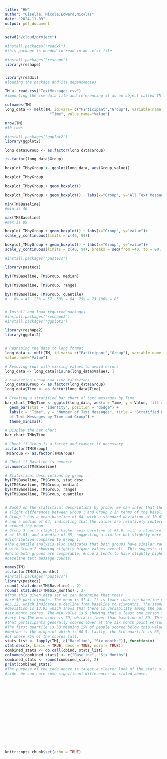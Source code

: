 ```yaml
---
title: "HW"
author: "Giselle, Nicole,Edward,Nicolas"
date: "2024-11-09"
output: pdf_document
---
```


```r

setwd("/cloud/project")

#install.packages("readxl")
#this package is needed to read in an .xlsx file

#install.packages("reshape")
library(reshape)


library(readxl)
#loading the package and its dependencies

TM <- read.csv("TextMessages.csv")
#importing the csv data file and referencing it as an object called TM

colnames(TM)
long_data <- melt(TM, id.vars= c("Participant","Group"), variable.name = 
                    "Time", value.name="Value")

nrow(TM)
#50 rows

#install.packages("ggplot2")
library(ggplot2)

long_data$Group <- as.factor(long_data$Group)

is.factor(long_data$Group)

boxplot_TMbyGroup <- ggplot(long_data, aes(Group,value))

boxplot_TMbyGroup

boxplot_TMbyGroup + geom_boxplot()

boxplot_TMbyGroup + geom_boxplot() + labs(x="Group", y="All Text Messages")

min(TM$Baseline)
#min is 46

max(TM$Baseline)
#max is 89

boxplot_TMbyGroup + geom_boxplot() + labs(x="Group", y="value")+ 
scale_y_continuous(limits = c(40, 90))

boxplot_TMbyGroup + geom_boxplot() + labs(x="Group", y="value")+ 
scale_y_continuous(limits = c(40, 90), breaks = seq(from =40, to = 90, by = 5))

#install.packages("pastecs")

library(pastecs)

by(TM$Baseline, TM$Group, median)

by(TM$Baseline, TM$Group, range)

by(TM$Baseline, TM$Group, quantile)
#   0% = 47  25% = 57  50% = 64  75% = 73 100% = 85


# Install and load required packages
#install.packages("reshape2")
#install.packages("ggplot2")

library(reshape2)
library(ggplot2)


# Reshaping the data to long format
long_data <- melt(TM, id.vars= c("Participant","Group"), variable.name = "Time",
value.name="Value")

# Removing rows with missing values to avoid errors
long_data <- long_data[!is.na(long_data$Value), ]

# Converting Group and Time to factors
long_data$Group <- as.factor(long_data$Group)
long_data$Time <- as.factor(long_data$Time)

# Creating a stratified bar chart of text messages by Time
bar_chart_TMbyTime <- ggplot(long_data, aes(x = Time, y = Value, fill = Group)) +
  geom_bar(stat = "identity", position = "dodge") +
  labs(x = "Time", y = "Number of Text Messages", title = "Stratified Bar Chart
  of Text Messages by Time and Group") +
  theme_minimal()

# Display the bar chart
bar_chart_TMbyTime

# Check if Group is a factor and convert if necessary
is.factor(TM$Group)
TM$Group <- as.factor(TM$Group)

# Check if Baseline is numeric
is.numeric(TM$Baseline)

# Statistical descriptions by group
by(TM$Baseline, TM$Group, stat.desc)
by(TM$Baseline, TM$Group, median)
by(TM$Baseline, TM$Group, range)
by(TM$Baseline, TM$Group, quantile)


# Based on the statistical descriptions by group, we can infer that there are 
# slight differences between Group 1 and Group 2 in terms of the baseline text messages. 
# Group 1 has a mean baseline of 64, with a standard deviation of 10.67, 
# and a median of 64, indicating that the values are relatively centered 
# around the mean. 
# Group 2 has a slightly higher mean baseline of 65.6, with a standard deviation
# of 10.83, and a median of 65, suggesting a similar but slightly more spread 
#distribution compared to Group 1.
#The quantile analysis also indicates that both groups have similar ranges, 
# with Group 2 showing slightly higher values overall. This suggests that 
#while both groups are comparable, Group 2 tends to have slightly higher 
#baseline text message counts.

names(TM)
is.factor(TM$Six_months)
#install.packages("pastecs")
library(pastecs)
round( stat.desc(TM$Baseline) , 2)
round( stat.desc(TM$Six_months) , 2)
#from this given data set we can determine that their
#are 50 participants. The mean is 57.4. It is lower than the baseline mean at
#65.22, which indicates a decline from baseline to sixmonths. The standard 
#deviation is 13.93 which shows that there is variability among the participants 
#six month scores. The min value is 9 showing that a least one person scored 
#very low.The max score is 79, which is lower than baseline of 89. This shows 
#that participants generally scored lower at the six month point versus baseline. 
#The first quartile is 53 meaning 25% of people scored below this value. The
#median is the midpoint which is 60.5. Lastly, the 3rd quartile is 63, the point 
#of where 75% of the scores fall.
stats_list <- lapply(TM[, c("Baseline", "Six_months")], function(x) 
stat.desc(x, basic = TRUE, desc = TRUE, norm = TRUE))
combined_stats <- do.call(cbind, stats_list)  
colnames(combined_stats) <- c("Baseline", "Six_Months")                             
combined_stats <- round(combined_stats, 2)
print(combined_stats)
#The purpose of the code above is to get a clearer look of the stats side by
#side. We can note some significant differences as stated above.

















knitr::opts_chunk$set(echo = TRUE)
```

